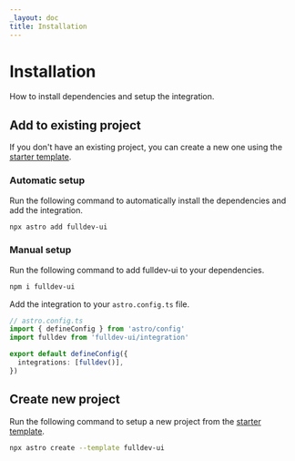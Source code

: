 ```yaml
---
_layout: doc
title: Installation
---
```



# Installation

How to install dependencies and setup the integration.

## Add to existing project

If you don't have an existing project, you can create a new one using the [starter template](https://github.com/fulldotdev/starter).

### Automatic setup

Run the following command to automatically install the dependencies and add the integration.

```bash
npx astro add fulldev-ui
```

### Manual setup

Run the following command to add fulldev-ui to your dependencies.

```bash
npm i fulldev-ui
```

Add the integration to your `astro.config.ts` file.

```ts
// astro.config.ts
import { defineConfig } from 'astro/config'
import fulldev from 'fulldev-ui/integration'

export default defineConfig({
  integrations: [fulldev()],
})
```

## Create new project

Run the following command to setup a new project from the [starter template](https://github.com/fulldotdev/starter).

```bash
npx astro create --template fulldev-ui
```
